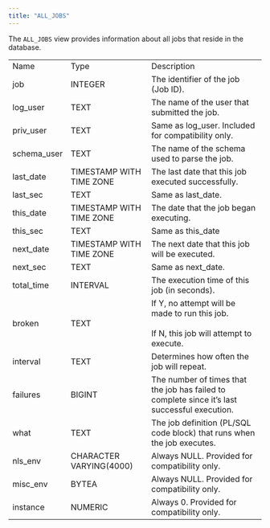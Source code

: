 ```yaml
---
title: "ALL_JOBS"
---
```


<div id="all_jobs" class="registered_link"></div>

The `ALL_JOBS` view provides information about all jobs that reside in the database.

|             |                          |                                                                                                   |
| ----------- | ------------------------ | ------------------------------------------------------------------------------------------------- |
| Name        | Type                     | Description                                                                                       |
| job         | INTEGER                  | The identifier of the job (Job ID).                                                               |
| log_user    | TEXT                     | The name of the user that submitted the job.                                                      |
| priv_user   | TEXT                     | Same as log_user. Included for compatibility only.                                                |
| schema_user | TEXT                     | The name of the schema used to parse the job.                                                     |
| last_date   | TIMESTAMP WITH TIME ZONE | The last date that this job executed successfully.                                                |
| last_sec    | TEXT                     | Same as last_date.                                                                                |
| this_date   | TIMESTAMP WITH TIME ZONE | The date that the job began executing.                                                            |
| this_sec    | TEXT                     | Same as this_date                                                                                 |
| next_date   | TIMESTAMP WITH TIME ZONE | The next date that this job will be executed.                                                     |
| next_sec    | TEXT                     | Same as next_date.                                                                                |
| total_time  | INTERVAL                 | The execution time of this job (in seconds).                                                      |
| broken      | TEXT                     | If Y, no attempt will be made to run this job.<br /><br />If N, this job will attempt to execute. |
| interval    | TEXT                     | Determines how often the job will repeat.                                                         |
| failures    | BIGINT                   | The number of times that the job has failed to complete since it’s last successful execution.     |
| what        | TEXT                     | The job definition (PL/SQL code block) that runs when the job executes.                           |
| nls_env     | CHARACTER VARYING(4000)  | Always NULL. Provided for compatibility only.                                                     |
| misc_env    | BYTEA                    | Always NULL. Provided for compatibility only.                                                     |
| instance    | NUMERIC                  | Always 0. Provided for compatibility only.                                                        |
